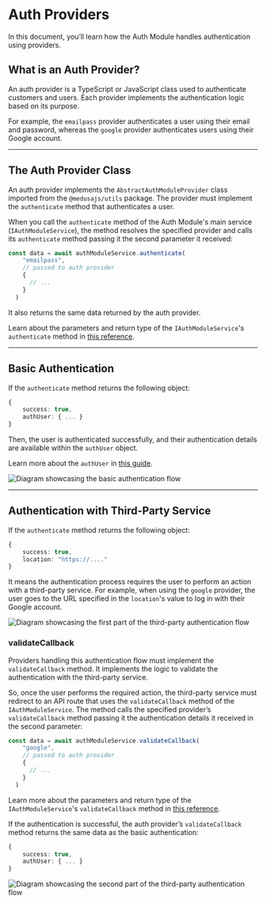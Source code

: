 # Auth Providers

In this document, you’ll learn how the Auth Module handles authentication using providers.

## What is an Auth Provider?

An auth provider is a TypeScript or JavaScript class used to authenticate customers and users. Each provider implements the authentication logic based on its purpose.

For example, the `emailpass` provider authenticates a user using their email and password, whereas the `google` provider authenticates users using their Google account.

---

## The Auth Provider Class

An auth provider implements the `AbstractAuthModuleProvider` class imported from the `@medusajs/utils` package. The provider must implement the `authenticate` method that authenticates a user.

When you call the `authenticate` method of the Auth Module's main service (`IAuthModuleService`), the method resolves the specified provider and calls its `authenticate` method passing it the second parameter it received:

```ts
const data = await authModuleService.authenticate(
    "emailpass",
    // passed to auth provider
    {
      // ...
    }
  )
```

It also returns the same data returned by the auth provider.

<Note>

Learn about the parameters and return type of the `IAuthModuleService`'s `authenticate` method in [this reference](../../../references/auth/IAuthModuleService/methods/auth.IAuthModuleService.authenticate.mdx).

</Note>

---

## Basic Authentication

If the `authenticate` method returns the following object:

```ts
{
	success: true,
	authUser: { ... }
}
```

Then, the user is authenticated successfully, and their authentication details are available within the `authUser` object.

<Note>

Learn more about the `authUser` in [this guide](../persisting-auth-user/index.mdx#what-is-an-authuser).

</Note>

![Diagram showcasing the basic authentication flow](https://res.cloudinary.com/dza7lstvk/image/upload/v1711373749/Medusa%20Resources/basic-auth_lgpqsj.jpg)

---

## Authentication with Third-Party Service

If the `authenticate` method returns the following object:

```ts
{
	success: true,
	location: "https://...."
}
```

It means the authentication process requires the user to perform an action with a third-party service. For example, when using the `google` provider, the user goes to the URL specified in the `location`'s value to log in with their Google account. 

![Diagram showcasing the first part of the third-party authentication flow](https://res.cloudinary.com/dza7lstvk/image/upload/v1711374847/Medusa%20Resources/third-party-auth-1_enyedy.jpg)

### validateCallback

Providers handling this authentication flow must implement the `validateCallback` method. It implements the logic to validate the authentication with the third-party service.

So, once the user performs the required action, the third-party service must redirect to an API route that uses the `validateCallback` method of the `IAuthModuleService`. The method calls the specified provider’s `validateCallback` method passing it the authentication details it received in the second parameter:

```ts
const data = await authModuleService.validateCallback(
    "google",
    // passed to auth provider
    {
      // ...
    }
  )
```

<Note>

Learn more about the parameters and return type of the `IAuthModuleService`'s `validateCallback` method in [this reference](../../../references/auth/IAuthModuleService/methods/auth.IAuthModuleService.validateCallback.mdx).

</Note>

If the authentication is successful, the auth provider’s `validateCallback` method returns the same data as the basic authentication:

```ts
{
	success: true,
	authUser: { ... }
}
```

![Diagram showcasing the second part of the third-party authentication flow](https://res.cloudinary.com/dza7lstvk/image/upload/v1711375123/Medusa%20Resources/third-party-auth-2_kmjxju.jpg)